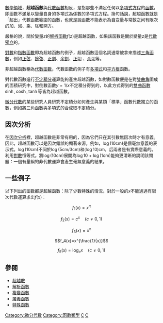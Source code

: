 {{NoteTA
|G1=Math
|G2=Physics
|1=zh-cn:量纲;zh-tw:因次;
}}
[[數學|數學領域]]，'''超越函數'''與[[代數函數|代數函數]]相反，是指那些不滿足任何以[[多項式|多項式]][[方程|方程]]的[[函數|函數]]，即函數不滿足以變量自身的多項式為係數的多項式方程。換句話說，超越函數就是「超出」代數函數範圍的函數，也就是說函數不能表示為自变量与常数之间有限次的加、減、乘、除和開方。

嚴格的說，關於變量<math>z</math>的[[解析函數|解析函數]]<math>f(z)</math>是超越函數，如果該函數是關於變量<math>z</math>是[[代數獨立|代數獨立]]的。

[[對數|對數]]和[[指數函數|指數函數]]即為超越函數的例子，超越函數這個名詞通常被拿來描述[[三角函數|三角函數]]，例如[[正弦|正弦]]、[[餘弦|餘弦]]、[[正割|正割]]、[[余割|余割]]、[[正切|正切]] 、[[余切|余切]]等。

非超越函數稱為[[代數函數|代數函數]]，代數函數的例子有[[多項式|多項式]]和[[平方根|平方根]]函數。

對代數函數進行[[不定積分|不定積分]]運算能夠產生超越函數，如對數函數便是在對[[雙曲角|雙曲角]]圍成的面積研究中，對倒數函數<math>y=1/x</math>不定積分得到的，以此方式得到的[[雙曲函數|雙曲函數]]<math>\sinh,\cosh,\tanh</math>等皆為超越函數。

[[微分代數|微分代數]]的某些研究人員研究不定積分如何產生與某類「標準」函數代數獨立的函數，例如將三角函數與多項式的合成取不定積分。

== 因次分析 ==
在[[因次|因次分析]]裡，超越函數是非常有用的，因為它們只在其引數無因次時才有意義。因此，超越函數可以是因次錯誤的顯著來源。例如，<math>\log{(10\mbox{cm})}</math>是個毫無意義的表示式。<math>\log{(10\mbox{cm})}</math>不同於<math>\log{(5\mbox{cm}/3\mbox{cm})}</math>和<math>(\log{10})\mbox{cm}</math>，后兩者是有實際意義的。利用[[對數|對數]]恒等式，將<math>\log{(10\mbox{cm})}</math>展開為<math>\log{10}+\log(1{\mbox{cm}})</math>能夠更清晰的說明該問題：一個有量綱的非代數運算會產生毫無意義的結果。

== 一些例子 ==
以下列出的函數都是超越函數：除了少數特殊的情況，對於一般的<math>x</math>不能通過有限次代數運算求出<math>f(x)</math>：

:<math>f_1(x)=x^\pi</math>
:<math>f_2(x)=c^x\quad\left(c\ne0,1\right)</math>
:<math>f_3(x)=x^x</math>
:<math>f_4(x)=x^{\frac{1}{x}}</math>
:<math>f_5(x)=\log_cx\quad\left(c\ne0,1\right)</math>

== 參閱 ==
* [[超越數|超越數]]
* [[解析函數|解析函數]]
* [[複變函數|複變函數]]
* [[廣義函數|廣義函數]]
* [[特殊函數|特殊函數]]

[[Category:微分代數|Category:微分代數]]
[[Category:函數類型|Category:函數類型]]
[[Category:代數|C]]
[[Category:函數|C]]